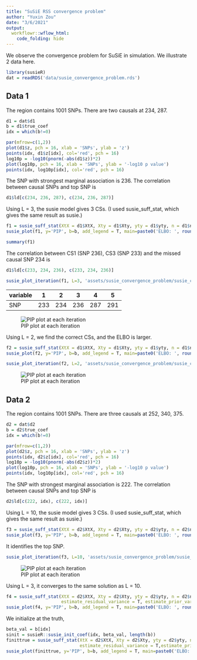 ```yaml
---
title: "SuSiE RSS convergence problem"
author: "Yuxin Zou"
date: "3/6/2021"
output: 
  workflowr::wflow_html:
    code_folding: hide
---
```


We observe the convergence problem for SuSiE in simulation. We illustrate 2 data here.

```r
library(susieR)
dat = readRDS('data/susie_convergence_problem.rds')
```

## Data 1

The region contains 1001 SNPs. There are two causals at 234, 287.

```r
d1 = dat$d1
b = d1$true_coef
idx = which(b!=0)

par(mfrow=c(1,2))
plot(d1$z, pch = 16, xlab = 'SNPs', ylab = 'z')
points(idx, d1$z[idx], col='red', pch = 16)
log10p = -log10(pnorm(-abs(d1$z))*2)
plot(log10p, pch = 16, xlab = 'SNPs', ylab = '-log10 p value')
points(idx, log10p[idx], col='red', pch = 16)
```

The SNP with strongest marginal association is 236. The correlation between causal SNPs and top SNP is
```r
d1$ld[c(234, 236, 287), c(234, 236, 287)]
```

Using L = 3, the susie model gives 3 CSs. (I used susie_suff_stat, which gives the same result as susie.)
```r
f1 = susie_suff_stat(XtX = d1$XtX, Xty = d1$Xty, yty = d1$yty, n = d1$n, L=3, track_fit = T)
susie_plot(f1, y='PIP', b=b, add_legend = T, main=paste0('ELBO: ', round(susie_get_objective(f1), 4)))
```
```r
summary(f1)
```

The correlation between CS1 (SNP 236), CS3 (SNP 233) and the missed causal SNP 234 is
```r
d1$ld[c(233, 234, 236), c(233, 234, 236)]
```

```r
susie_plot_iteration(f1, L=3, 'assets/susie_convergence_problem/susie_convergence_problem_d1_f1', pos=c(233, 234, 236, 287, 291))
```

variable | 1   | 2   | 3   | 4   | 5 
---------|-----|-----|-----|-----|-----
SNP      | 233 | 234 | 236 | 287 | 291

![PIP plot at each iteration](assets/susie_convergence_problem/susie_convergence_problem_d1_f1.gif)

Using L = 2, we find the correct CSs, and the ELBO is larger.
```r
f2 = susie_suff_stat(XtX = d1$XtX, Xty = d1$Xty, yty = d1$yty, n = d1$n, L=2, track_fit = T)
susie_plot(f2, y='PIP', b=b, add_legend = T, main=paste0('ELBO: ', round(susie_get_objective(f2), 3)))
```

```r
susie_plot_iteration(f2, L=2, 'assets/susie_convergence_problem/susie_convergence_problem_d1_f2', pos=c(233, 234, 236, 287, 291))
```
![PIP plot at each iteration](assets/susie_convergence_problem/susie_convergence_problem_d1_f2.gif)

## Data 2

The region contains 1001 SNPs. There are three causals at 252, 340, 375.

```r
d2 = dat$d2
b = d2$true_coef
idx = which(b!=0)

par(mfrow=c(1,2))
plot(d2$z, pch = 16, xlab = 'SNPs', ylab = 'z')
points(idx, d2$z[idx], col='red', pch = 16)
log10p = -log10(pnorm(-abs(d2$z))*2)
plot(log10p, pch = 16, xlab = 'SNPs', ylab = '-log10 p value')
points(idx, log10p[idx], col='red', pch = 16)
```

The SNP with strongest marginal association is 222. The correlation between causal SNPs and top SNP is
```r
d2$ld[c(222, idx), c(222, idx)]
```
Using L = 10, the susie model gives 3 CSs. (I used susie_suff_stat, which gives the same result as susie.)
```r
f3 = susie_suff_stat(XtX = d2$XtX, Xty = d2$Xty, yty = d2$yty, n = d2$n, L=10, track_fit = T)
susie_plot(f3, y='PIP', b=b, add_legend = T, main=paste0('ELBO: ', round(susie_get_objective(f3), 4)))
```
It identifies the top SNP. 

```r
susie_plot_iteration(f3, L=10, 'assets/susie_convergence_problem/susie_convergence_problem_d2_f3', pos=c(222, idx))
```
![PIP plot at each iteration](assets/susie_convergence_problem/susie_convergence_problem_d2_f3.gif)

Using L = 3, it converges to the same solution as L = 10.
```r
f4 = susie_suff_stat(XtX = d2$XtX, Xty = d2$Xty, yty = d2$yty, n = d2$n, L=3, track_fit = T,
                     estimate_residual_variance = T, estimate_prior_variance = T)
susie_plot(f4, y='PIP', b=b, add_legend = T, main=paste0('ELBO: ', round(susie_get_objective(f4), 4)))
```

We initialize at the truth,
```r
beta_val = b[idx]
sinit = susieR::susie_init_coef(idx, beta_val, length(b))
finittrue = susie_suff_stat(XtX = d2$XtX, Xty = d2$Xty, yty = d2$yty, n = d2$n, track_fit = T, s_init = sinit,
                            estimate_residual_variance = T,estimate_prior_variance = TRUE, max_iter = 200)
susie_plot(finittrue, y='PIP', b=b, add_legend = T, main=paste0('ELBO: ', round(susie_get_objective(finittrue), 4)))
```

